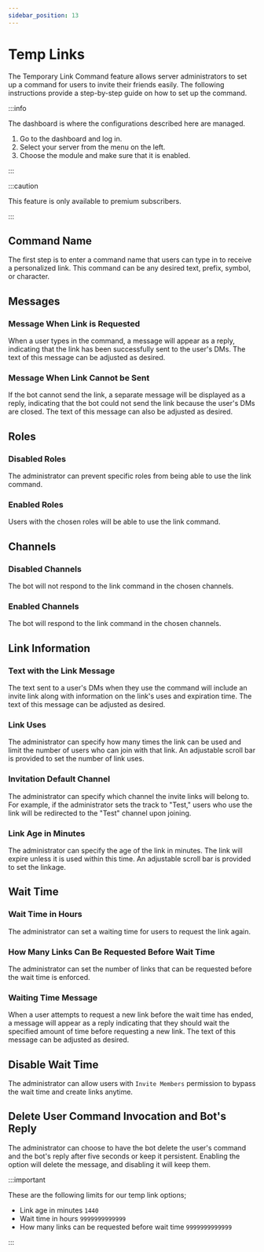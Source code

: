 ```yaml
---
sidebar_position: 13
---
```


# Temp Links

The Temporary Link Command feature allows server administrators to set up a command for users to invite their friends easily. The following instructions provide a step-by-step guide on how to set up the command.

:::info

The dashboard is where the configurations described here are managed.

1. Go to the dashboard and log in. 
2. Select your server from the menu on the left.
3. Choose the module and make sure that it is enabled. 

:::

:::caution

This feature is only available to premium subscribers. 

:::

## Command Name

The first step is to enter a command name that users can type in to receive a personalized link. This command can be any desired text, prefix, symbol, or character.

## Messages

### Message When Link is Requested

When a user types in the command, a message will appear as a reply, indicating that the link has been successfully sent to the user's DMs. The text of this message can be adjusted as desired.

### Message When Link Cannot be Sent

If the bot cannot send the link, a separate message will be displayed as a reply, indicating that the bot could not send the link because the user's DMs are closed. The text of this message can also be adjusted as desired.

## Roles

### Disabled Roles

The administrator can prevent specific roles from being able to use the link command.

### Enabled Roles
 
Users with the chosen roles will be able to use the link command.

## Channels

### Disabled Channels

The bot will not respond to the link command in the chosen channels.

### Enabled Channels
 
The bot will respond to the link command in the chosen channels.

## Link Information

### Text with the Link Message

The text sent to a user's DMs when they use the command will include an invite link along with information on the link's uses and expiration time. The text of this message can be adjusted as desired.

### Link Uses

The administrator can specify how many times the link can be used and limit the number of users who can join with that link. An adjustable scroll bar is provided to set the number of link uses.

### Invitation Default Channel

The administrator can specify which channel the invite links will belong to. For example, if the administrator sets the track to "Test," users who use the link will be redirected to the "Test" channel upon joining.

### Link Age in Minutes

The administrator can specify the age of the link in minutes. The link will expire unless it is used within this time. An adjustable scroll bar is provided to set the linkage.

## Wait Time

### Wait Time in Hours

The administrator can set a waiting time for users to request the link again.

### How Many Links Can Be Requested Before Wait Time

The administrator can set the number of links that can be requested before the wait time is enforced.

### Waiting Time Message

When a user attempts to request a new link before the wait time has ended, a message will appear as a reply indicating that they should wait the specified amount of time before requesting a new link. The text of this message can be adjusted as desired.

## Disable Wait Time

The administrator can allow users with `Invite Members` permission to bypass the wait time and create links anytime.

## Delete User Command Invocation and Bot's Reply

The administrator can choose to have the bot delete the user's command and the bot's reply after five seconds or keep it persistent. Enabling the option will delete the message, and disabling it will keep them.

:::important

These are the following limits for our temp link options;

- Link age in minutes `1440`
- Wait time in hours `9999999999999`
- How many links can be requested before wait time `9999999999999`

:::
